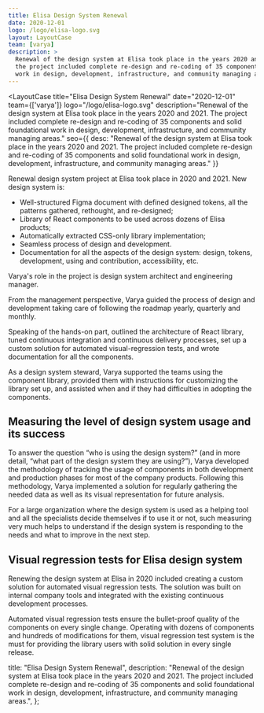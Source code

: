 ```yaml
---
title: Elisa Design System Renewal
date: 2020-12-01
logo: /logo/elisa-logo.svg
layout: LayoutCase
team: [varya]
description: >
  Renewal of the design system at Elisa took place in the years 2020 and 2021. The
  the project included complete re-design and re-coding of 35 components and solid foundational
  work in design, development, infrastructure, and community managing areas.
---
```



<LayoutCase
  title="Elisa Design System Renewal"
  date="2020-12-01"
  team={['varya']}
  logo="/logo/elisa-logo.svg"
  description="Renewal of the design system at Elisa took place in the years 2020 and 2021. The project included complete re-design and re-coding of 35 components and solid foundational work in design, development, infrastructure, and community managing areas."
  seo={{
    desc: "Renewal of the design system at Elisa took place in the years 2020 and 2021. The project included complete re-design and re-coding of 35 components and solid foundational work in design, development, infrastructure, and community managing areas."
  }}
>

Renewal design system project at Elisa took place in 2020 and 2021. New design system is:

- Well-structured Figma document with defined designed tokens, all the patterns gathered, rethought, and re-designed;
- Library of React components to be used across dozens of Elisa products;
- Automatically extracted CSS-only library implementation;
- Seamless process of design and development.
- Documentation for all the aspects of the design system: design, tokens, development, using and contribution, accessibility, etc.

Varya's role in the project is design system architect and engineering manager.

From the management perspective, Varya guided the process of design and development taking care of following the roadmap yearly, quarterly and monthly.

Speaking of the hands-on part, outlined the architecture of React library, tuned continuous integration and continuous delivery processes, set up a custom solution for automated visual-regression tests, and wrote documentation for all the components.

As a design system steward, Varya supported the teams using the component library, provided them with instructions for customizing the library set up, and assisted when and if they had difficulties in adopting the components.

## Measuring the level of design system usage and its success

To answer the question “who is using the design system?” (and in more detail, “what part of the design system they are using?”), Varya developed the methodology of tracking the usage of components in both development and production phases for most of the company products. Following this methodology, Varya implemented a solution for regularly gathering the needed data as well as its visual representation for future analysis.

For a large organization where the design system is used as a helping tool and all the specialists decide themselves if to use it or not, such measuring very much helps to understand if the design system is responding to the needs and what to improve in the next step.

## Visual regression tests for Elisa design system

Renewing the design system at Elisa in 2020 included creating a custom solution for automated visual regression tests. The solution was built on internal company tools and integrated with the existing continuous development processes.

Automated visual regression tests ensure the bullet-proof quality of the components on every single change. Operating with dozens of components and hundreds of modifications for them, visual regression test system is the must for providing the library users with solid solution in every single release.

</LayoutCase>

  title: "Elisa Design System Renewal",
  description:
    "Renewal of the design system at Elisa took place in the years 2020 and 2021. The project included complete re-design and re-coding of 35 components and solid foundational work in design, development, infrastructure, and community managing areas.",
};

